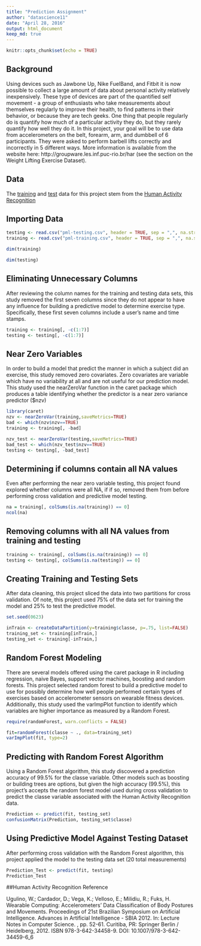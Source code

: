 ```yaml
---
title: "Prediction Assignment"
author: "datascience11"
date: "April 28, 2016"
output: html_document
keep_md: true
---
```


```r
knitr::opts_chunk$set(echo = TRUE)
```

## Background

Using devices such as Jawbone Up, Nike FuelBand, and Fitbit it is now possible to collect a large amount of data about personal activity relatively inexpensively. These type of devices are part of the quantified self movement - a group of enthusiasts who take measurements about themselves regularly to improve their health, to find patterns in their behavior, or because they are tech geeks. One thing that people regularly do is quantify how much of a particular activity they do, but they rarely quantify how well they do it. In this project, your goal will be to use data from accelerometers on the belt, forearm, arm, and dumbbell of 6 participants. They were asked to perform barbell lifts correctly and incorrectly in 5 different ways. More information is available from the website here: http://groupware.les.inf.puc-rio.br/har (see the section on the Weight Lifting Exercise Dataset).

## Data

The [training](https://d396qusza40orc.cloudfront.net/predmachlearn/pml-training.csv) and [test](https://d396qusza40orc.cloudfront.net/predmachlearn/pml-testing.csv) data for this project stem from the [Human Activity Recognition](http://groupware.les.inf.puc-rio.br/har#sbia_paper_section#ixzz47B0dPJ1d)

## Importing Data

```r

testing <- read.csv("pml-testing.csv", header = TRUE, sep = ",", na.strings = c("", "NA", "#DIV/0!"))
training <- read.csv("pml-training.csv", header = TRUE, sep = ",", na.strings = c("", "NA", "#DIV/0!"))

```

```r

dim(training)

```

```r

dim(testing)

```


## Eliminating Unnecessary Columns 

After reviewing the column names for the training and testing data sets, this study removed the first seven columns since they do not appear to have any influence for building a predictive model to determine exercise type.  Specifically, these first seven columns include a user's name and time stamps. 

```r

training <- training[, -c(1:7)]
testing <- testing[, -c(1:7)]

```


## Near Zero Variables

In order to build a model that predict the manner in which a subject did an exercise, this study removed zero covariates.  Zero covariates are variable which have no variability at all and are not useful for our prediction model.  This study used the nearZeroVar function in the caret package which produces a table identifying whether the predictor is a near zero variance predictor ($nzv)

```r

library(caret)
nzv <- nearZeroVar(training,saveMetrics=TRUE)
bad <- which(nzv$nzv==TRUE)
training <- training[, -bad]

```

```r

nzv_test <- nearZeroVar(testing,saveMetrics=TRUE)
bad_test <- which(nzv_test$nzv==TRUE)
testing <- testing[, -bad_test]

```

## Determining if columns contain all NA values

Even after performing the near zero variable testing, this project found explored whether columns were all NA, if if so, removed them from before performing cross validation and predictive model testing.

```r
na = training[, colSums(is.na(training)) == 0]
ncol(na) 

```

## Removing columns with all NA values from training and testing

```r

training <- training[, colSums(is.na(training)) == 0]
testing <- testing[, colSums(is.na(testing)) == 0]
```

## Creating Training and Testing Sets

After data cleaning, this project sliced the data into two partitions for cross validation.  Of note, this project used 75% of the data set for training the model and 25% to test the predictive model. 

```r

set.seed(0623)

inTrain <- createDataPartition(y=training$classe, p=.75, list=FALSE)
training_set <- training[inTrain,]
testing_set <- training[-inTrain,]

```

## Random Forest Modeling

There are several models offered using the caret package in R including regression, naive Bayes, support vector machines, boosting and random forests.  This project selected random forest to build a predictive model to use for possibly determine how well people performed certain types of exercises based on accelerometer sensors on wearable fitness devices.  Additionally, this study used the varImpPlot function to identify which variables are higher importance as measured by a Random Forest. 

```r

require(randomForest, warn.conflicts = FALSE)

fit=randomForest(classe ~ ., data=training_set)
varImpPlot(fit, type=2)


```

## Predicting with Random Forest Algorithm 

Using a Random Forest algorithm, this study discovered a prediction accuracy of 99.5% for the classe variable.  Other models such as boosting or building trees are options, but given the high accuracy (99.5%), this project's accepts the random forest model used during cross validation to predict the classe variable associated with the Human Activity Recognition data.  

```r

Prediction <- predict(fit, testing_set)
confusionMatrix(Prediction, testing_set$classe)


```

## Using Predictive Model Against Testing Dataset

After performing cross validation with the Random Forest algorithm, this project applied the model to the testing data set (20 total measurements)

```r

Prediction_Test <- predict(fit, testing)
Prediction_Test

```


##Human Activity Recognition Reference

Ugulino, W.; Cardador, D.; Vega, K.; Velloso, E.; Milidiu, R.; Fuks, H. Wearable Computing: Accelerometers' Data Classification of Body Postures and Movements. Proceedings of 21st Brazilian Symposium on Artificial Intelligence. Advances in Artificial Intelligence - SBIA 2012. In: Lecture Notes in Computer Science. , pp. 52-61. Curitiba, PR: Springer Berlin / Heidelberg, 2012. ISBN 978-3-642-34458-9. DOI: 10.1007/978-3-642-34459-6_6

